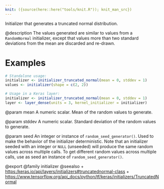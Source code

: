 ```yaml
---
knit: ({source(here::here("tools/knit.R")); knit_man_src})
---
```

Initializer that generates a truncated normal distribution.

@description
The values generated are similar to values from a
`RandomNormal` initializer, except that values more
than two standard deviations from the mean are
discarded and re-drawn.

# Examples
```r
# Standalone usage:
initializer <- initializer_truncated_normal(mean = 0, stddev = 1)
values <- initializer(shape = c(2, 2))
```

```r
# Usage in a Keras layer:
initializer <- initializer_truncated_normal(mean = 0, stddev = 1)
layer <- layer_dense(units = 3, kernel_initializer = initializer)
```

@param mean
A numeric scalar. Mean of the random
values to generate.

@param stddev
A numeric scalar. Standard deviation of
the random values to generate.

@param seed
An integer or instance of
`random_seed_generator()`.
Used to make the behavior of the initializer
deterministic. Note that an initializer seeded with an integer
or `NULL` (unseeded) will produce the same random values
across multiple calls. To get different random values
across multiple calls, use as seed an instance
of `random_seed_generator()`.

@export
@family initializer
@seealso
+ <https:/keras.io/api/layers/initializers#truncatednormal-class>
+ <https://www.tensorflow.org/api_docs/python/tf/keras/initializers/TruncatedNormal>
